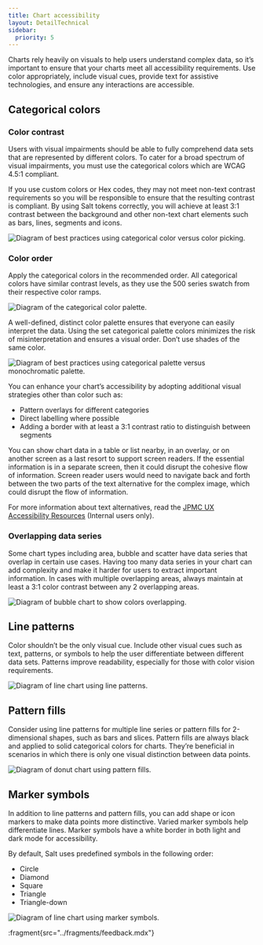 ```yaml
---
title: Chart accessibility
layout: DetailTechnical
sidebar:
  priority: 5
---
```


Charts rely heavily on visuals to help users understand complex data, so it’s important to ensure that your charts meet all accessibility requirements. Use color appropriately, include visual cues, provide text for assistive technologies, and ensure any interactions are accessible.

## Categorical colors

### Color contrast

Users with visual impairments should be able to fully comprehend data sets that are represented by different colors. To cater for a broad spectrum of visual impairments, you must use the categorical colors which are WCAG 4.5:1 compliant.

If you use custom colors or Hex codes, they may not meet non-text contrast requirements so you will be responsible to ensure that the resulting contrast is compliant. By using Salt tokens correctly, you will achieve at least 3:1 contrast between the background and other non-text chart elements such as bars, lines, segments and icons.

<Image
  src="/img/foundations/dataviz-hex.png"
  srcDark="/img/patterns/search/dataviz-hex-dark.png"
  alt="Diagram of best practices using categorical color versus color picking."
/>

### Color order

Apply the categorical colors in the recommended order. All categorical colors have similar contrast levels, as they use the 500 series swatch from their respective color ramps.

<Image
  src="/img/foundations/dataviz-color-order.png"
  srcDark="/img/patterns/search/dataviz-color-order-dark.png"
  alt="Diagram of the categorical color palette."
/>

A well-defined, distinct color palette ensures that everyone can easily interpret the data. Using the set categorical palette colors minimizes the risk of misinterpretation and ensures a visual order. Don’t use shades of the same color.

<Image
  src="/img/foundations/dataviz-monochromatic.png"
  srcDark="/img/patterns/search/dataviz-monochromatic-dark.png"
  alt="Diagram of best practices using categorical palette versus monochromatic palette."
/>

You can enhance your chart’s accessibility by adopting additional visual strategies other than color such as:

- Pattern overlays for different categories
- Direct labelling where possible
- Adding a border with at least a 3:1 contrast ratio to distinguish between segments

You can show chart data in a table or list nearby, in an overlay, or on another screen as a last resort to support screen readers. If the essential information is in a separate screen, then it could disrupt the cohesive flow of information. Screen reader users would need to navigate back and forth between the two parts of the text alternative for the complex image, which could disrupt the flow of information.

For more information about text alternatives, read the [JPMC UX Accessibility Resources](https://confluence.prod.aws.jpmchase.net/confluence/spaces/CIGECA/pages/3925555873/Text+Alternatives#TextAlternatives-Compleximages) (Internal users only).

### Overlapping data series

Some chart types including area, bubble and scatter have data series that overlap in certain use cases. Having too many data series in your chart can add complexity and make it harder for users to extract important information. In cases with multiple overlapping areas, always maintain at least a 3:1 color contrast between any 2 overlapping areas.

<Image
  src="/img/foundations/dataviz-overlapping-data.png"
  srcDark="/img/patterns/search/dataviz-overlapping-data-dark.png"
  alt="Diagram of bubble chart to show colors overlapping."
/>

## Line patterns

Color shouldn’t be the only visual cue. Include other visual cues such as text, patterns, or symbols to help the user differentiate between different data sets. Patterns improve readability, especially for those with color vision requirements.

<Image
  src="/img/foundations/dataviz-line-patterns2.png"
  srcDark="/img/patterns/search/dataviz-line-patterns2-dark.png"
  alt="Diagram of line chart using line patterns."
/>

## Pattern fills

Consider using line patterns for multiple line series or pattern fills for 2-dimensional shapes, such as bars and slices. Pattern fills are always black and applied to solid categorical colors for charts. They’re beneficial in scenarios in which there is only one visual distinction between data points.

<Image
  src="/img/foundations/dataviz-pattern-fills2.png"
  srcDark="/img/patterns/search/dataviz-pattern-fills2-dark.png"
  alt="Diagram of donut chart using pattern fills."
/>

## Marker symbols

In addition to line patterns and pattern fills, you can add shape or icon markers to make data points more distinctive. Varied marker symbols help differentiate lines. Marker symbols have a white border in both light and dark mode for accessibility.

By default, Salt uses predefined symbols in the following order:

- Circle
- Diamond
- Square
- Triangle
- Triangle-down

<Image
  src="/img/foundations/dataviz-markers.png"
  srcDark="/img/patterns/search/dataviz-markers-dark.png"
  alt="Diagram of line chart using marker symbols."
/>

:fragment{src="../fragments/feedback.mdx"}
